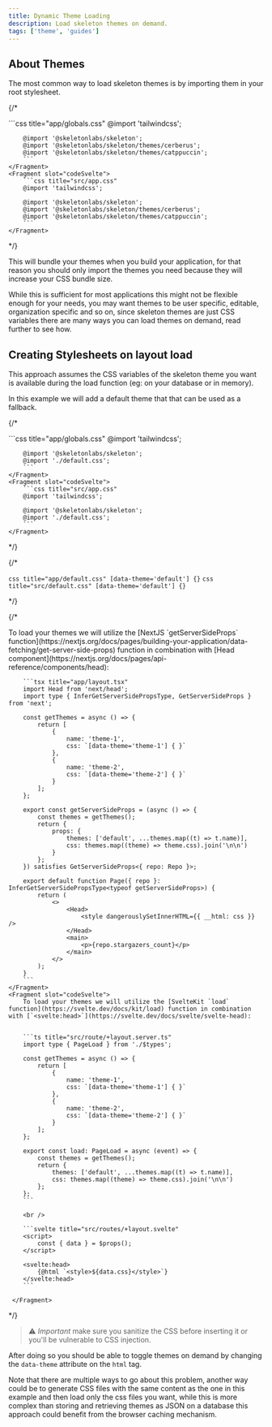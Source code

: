 ```yaml
---
title: Dynamic Theme Loading
description: Load skeleton themes on demand.
tags: ['theme', 'guides']
---
```



## About Themes

The most common way to load skeleton themes is by importing them in your root stylesheet.

{/\* <Preview selected="codeReact" client:visible>

<Fragment slot="codeReact">
```css title="app/globals.css"
@import 'tailwindcss';

    	@import '@skeletonlabs/skeleton';
    	@import '@skeletonlabs/skeleton/themes/cerberus';
    	@import '@skeletonlabs/skeleton/themes/catppuccin';
    	```
    </Fragment>
    <Fragment slot="codeSvelte">
    	```css title="src/app.css"
    	@import 'tailwindcss';

    	@import '@skeletonlabs/skeleton';
    	@import '@skeletonlabs/skeleton/themes/cerberus';
    	@import '@skeletonlabs/skeleton/themes/catppuccin';
    	```
    </Fragment>

</Preview> */}

This will bundle your themes when you build your application, for that reason you should only import the themes you need because they will increase your CSS bundle size.

While this is sufficient for most applications this might not be flexible enough for your needs, you may want themes to be
user specific, editable, organization specific and so on, since skeleton themes are just CSS variables there are many ways
you can load themes on demand, read further to see how.

## Creating Stylesheets on layout load

This approach assumes the CSS variables of the skeleton theme you want is available during the load function (eg: on your database or in memory).

In this example we will add a default theme that that can be used as a fallback.

{/\* <Preview selected="codeReact" client:visible>

<Fragment slot="codeReact">
```css title="app/globals.css"
@import 'tailwindcss';

    	@import '@skeletonlabs/skeleton';
    	@import './default.css';
    	```
    </Fragment>
    <Fragment slot="codeSvelte">
    	```css title="src/app.css"
    	@import 'tailwindcss';

    	@import '@skeletonlabs/skeleton';
    	@import './default.css';
    	```
    </Fragment>

</Preview> */}

{/\* <Preview selected="codeReact" client:visible>

<Fragment slot="codeReact">`css title="app/default.css" [data-theme='default'] {}`</Fragment>
<Fragment slot="codeSvelte">`css title="src/default.css" [data-theme='default'] {}`</Fragment>

</Preview> */}

{/\*

<Preview selected="codeReact" client:visible>
    <Fragment slot="codeReact">
		To load your themes we will utilize the [NextJS `getServerSideProps` function](https://nextjs.org/docs/pages/building-your-application/data-fetching/get-server-side-props) function in combination with [Head component](https://nextjs.org/docs/pages/api-reference/components/head):

    	```tsx title="app/layout.tsx"
    	import Head from 'next/head';
    	import type { InferGetServerSidePropsType, GetServerSideProps } from 'next';

    	const getThemes = async () => {
    		return [
    			{
    				name: 'theme-1',
    				css: `[data-theme='theme-1'] { }`
    			},
    			{
    				name: 'theme-2',
    				css: `[data-theme='theme-2'] { }`
    			}
    		];
    	};

    	export const getServerSideProps = (async () => {
    		const themes = getThemes();
    		return {
    			props: {
    				themes: ['default', ...themes.map((t) => t.name)],
    				css: themes.map((theme) => theme.css).join('\n\n')
    			}
    		};
    	}) satisfies GetServerSideProps<{ repo: Repo }>;

    	export default function Page({ repo }: InferGetServerSidePropsType<typeof getServerSideProps>) {
    		return (
    			<>
    				<Head>
    					<style dangerouslySetInnerHTML={{ __html: css }} />
    				</Head>
    				<main>
    					<p>{repo.stargazers_count}</p>
    				</main>
    			</>
    		);
    	}
    	```
    </Fragment>
    <Fragment slot="codeSvelte">
    	To load your themes we will utilize the [SvelteKit `load` function](https://svelte.dev/docs/kit/load) function in combination with [`<svelte:head>`](https://svelte.dev/docs/svelte/svelte-head):


    	```ts title="src/route/+layout.server.ts"
    	import type { PageLoad } from './$types';

    	const getThemes = async () => {
    		return [
    			{
    				name: 'theme-1',
    				css: `[data-theme='theme-1'] { }`
    			},
    			{
    				name: 'theme-2',
    				css: `[data-theme='theme-2'] { }`
    			}
    		];
    	};

    	export const load: PageLoad = async (event) => {
    		const themes = getThemes();
    		return {
    			themes: ['default', ...themes.map((t) => t.name)],
    			css: themes.map((theme) => theme.css).join('\n\n')
    		};
    	};
    	```

    	<br />

    	```svelte title="src/routes/+layout.svelte"
    	<script>
    		const { data } = $props();
    	</script>

    	<svelte:head>
    		{@html `<style>${data.css}</style>`}
    	</svelte:head>
    	```

     </Fragment>

</Preview> */}

> ⚠️ _Important_ make sure you sanitize the CSS before inserting it or you'll be vulnerable to CSS injection.

After doing so you should be able to toggle themes on demand by changing the `data-theme` attribute on the `html` tag.

Note that there are multiple ways to go about this problem, another way could be to generate CSS files with
the same content as the one in this example and then load only the css files you want, while this
is more complex than storing and retrieving themes as JSON on a database this approach could benefit
from the browser caching mechanism.
